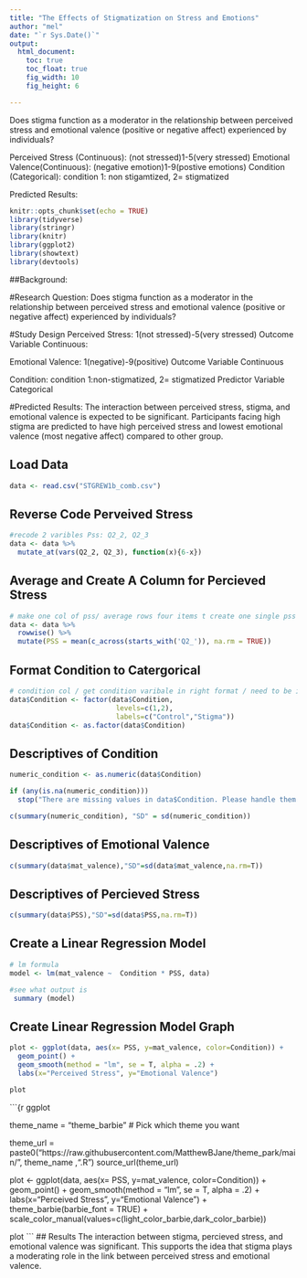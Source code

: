 ```yaml
---
title: "The Effects of Stigmatization on Stress and Emotions"
author: "mel"
date: "`r Sys.Date()`"
output: 
  html_document:
    toc: true
    toc_float: true
    fig_width: 10
    fig_height: 6

---
```

Does stigma function as a moderator in the relationship between perceived stress and emotional valence (positive or negative affect) experienced by individuals?

Perceived Stress (Continuous): (not stressed)1-5(very stressed)
Emotional Valence(Continuous): (negative emotion)1-9(postive emotions)
Condition (Categorical): condition 1: non stigamtized, 2= stigmatized

Predicted Results: 
```r
knitr::opts_chunk$set(echo = TRUE)
library(tidyverse)
library(stringr)
library(knitr)
library(ggplot2)
library(showtext)
library(devtools)

```
##Background: 

#Research Question: 
Does stigma function as a moderator in the relationship between perceived stress and emotional valence (positive or negative affect) experienced by individuals?

#Study Design
Perceived Stress: 1(not stressed)-5(very stressed)
  Outcome Variable
  Continuous: 
  
Emotional Valence: 1(negative)-9(positive)
  Outcome Variable
  Continuous
  
Condition: condition 1:non-stigmatized, 2= stigmatized
  Predictor Variable
  Categorical

#Predicted Results:
The interaction between perceived stress, stigma, and emotional valence is expected to be significant. Participants facing high stigma are predicted to have high perceived stress and lowest emotional valence (most negative affect) compared to other group. 


## Load Data
```r
data <- read.csv("STGREW1b_comb.csv")
```

## Reverse Code Perveived Stress 
```r
#recode 2 varibles Pss: Q2_2, Q2_3
data <- data %>% 
  mutate_at(vars(Q2_2, Q2_3), function(x){6-x})
```
## Average and Create A Column for Percieved Stress
```r
# make one col of pss/ average rows four items t create one single pss col
data <- data %>% 
  rowwise() %>% 
  mutate(PSS = mean(c_across(starts_with('Q2_')), na.rm = TRUE))

```
## Format Condition to Catergorical
```r
# condition col / get condition varibale in right format / need to be in factors (categorical)
data$Condition <- factor(data$Condition,
                          levels=c(1,2),
                          labels=c("Control","Stigma"))
data$Condition <- as.factor(data$Condition)
```
## Descriptives of Condition
```r
numeric_condition <- as.numeric(data$Condition)

if (any(is.na(numeric_condition)))
  stop("There are missing values in data$Condition. Please handle them before computing SD.")

c(summary(numeric_condition), "SD" = sd(numeric_condition))
```
## Descriptives of Emotional Valence 
```r
c(summary(data$mat_valence),"SD"=sd(data$mat_valence,na.rm=T))
```
## Descriptives of Percieved Stress
```r
c(summary(data$PSS),"SD"=sd(data$PSS,na.rm=T))
```
## Create a Linear Regression Model
```r
# lm formula
model <- lm(mat_valence ~  Condition * PSS, data)

#see what output is
 summary (model)

```
## Create Linear Regression Model Graph 
```r
plot <- ggplot(data, aes(x= PSS, y=mat_valence, color=Condition)) +
  geom_point() +
  geom_smooth(method = "lm", se = T, alpha = .2) +
  labs(x="Perceived Stress", y="Emotional Valence") 

plot
```

```{r ggplot

theme_name = "theme_barbie" # Pick which theme you want

theme_url = paste0("https://raw.githubusercontent.com/MatthewBJane/theme_park/main/", theme_name ,".R")
source_url(theme_url)

plot <- ggplot(data, aes(x= PSS, y=mat_valence, color=Condition)) +
  geom_point() +
  geom_smooth(method = "lm", se = T, alpha = .2) +
  labs(x="Perceived Stress", y="Emotional Valence") +
  theme_barbie(barbie_font = TRUE) +
  scale_color_manual(values=c(light_color_barbie,dark_color_barbie)) 
  

plot
```
## Results
The interaction between stigma, percieved stress, and emotional valence was significant. This supports the idea that stigma plays a moderating role in the link between perceived stress and emotional valence. 
 